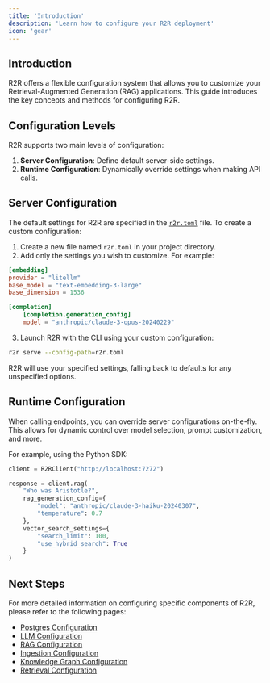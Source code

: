```yaml
---
title: 'Introduction'
description: 'Learn how to configure your R2R deployment'
icon: 'gear'
---
```


## Introduction

R2R offers a flexible configuration system that allows you to customize your Retrieval-Augmented Generation (RAG) applications. This guide introduces the key concepts and methods for configuring R2R.

## Configuration Levels

R2R supports two main levels of configuration:

1. **Server Configuration**: Define default server-side settings.
2. **Runtime Configuration**: Dynamically override settings when making API calls.

## Server Configuration

The default settings for R2R are specified in the [`r2r.toml`](https://github.com/SciPhi-AI/R2R/blob/main/r2r.toml) file. To create a custom configuration:

1. Create a new file named `r2r.toml` in your project directory.
2. Add only the settings you wish to customize. For example:

```toml r2r.toml
[embedding]
provider = "litellm"
base_model = "text-embedding-3-large"
base_dimension = 1536

[completion]
    [completion.generation_config]
    model = "anthropic/claude-3-opus-20240229"
```

3. Launch R2R with the CLI using your custom configuration:

```bash
r2r serve --config-path=r2r.toml
```

R2R will use your specified settings, falling back to defaults for any unspecified options.

## Runtime Configuration

When calling endpoints, you can override server configurations on-the-fly. This allows for dynamic control over model selection, prompt customization, and more.

For example, using the Python SDK:

```python
client = R2RClient("http://localhost:7272")

response = client.rag(
    "Who was Aristotle?",
    rag_generation_config={
        "model": "anthropic/claude-3-haiku-20240307",
        "temperature": 0.7
    },
    vector_search_settings={
        "search_limit": 100,
        "use_hybrid_search": True
    }
)
```

## Next Steps

For more detailed information on configuring specific components of R2R, please refer to the following pages:

- [Postgres Configuration](/documentation/configuration/postgres)
- [LLM Configuration](/documentation/configuration/llm)
- [RAG Configuration](/documentation/configuration/rag)
- [Ingestion Configuration](/documentation/configuration/ingestion/overview)
- [Knowledge Graph Configuration](/documentation/configuration/knowledge-graph/overview)
- [Retrieval Configuration](/documentation/configuration/retrieval/overview)
